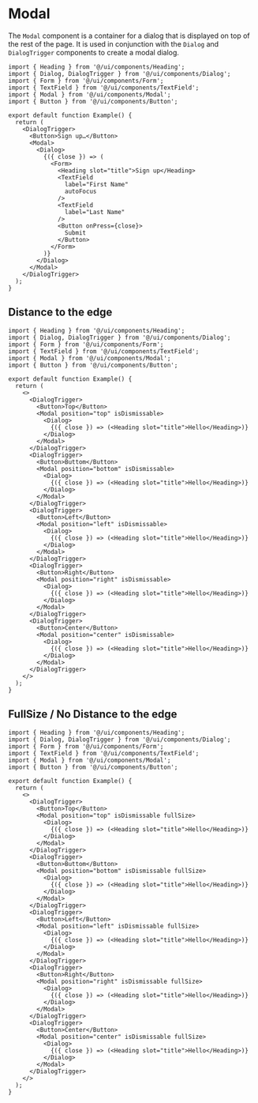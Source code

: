 # Modal

The `Modal` component is a container for a dialog that is displayed on top of the rest of the page. It is used in conjunction with the `Dialog` and `DialogTrigger` components to create a modal dialog.

```tsx
import { Heading } from '@/ui/components/Heading';
import { Dialog, DialogTrigger } from '@/ui/components/Dialog';
import { Form } from '@/ui/components/Form';
import { TextField } from '@/ui/components/TextField';
import { Modal } from '@/ui/components/Modal';
import { Button } from '@/ui/components/Button';

export default function Example() {
  return (
    <DialogTrigger>
      <Button>Sign up…</Button>
      <Modal>
        <Dialog>
          {({ close }) => (
            <Form>
              <Heading slot="title">Sign up</Heading>
              <TextField
                label="First Name"
                autoFocus
              />
              <TextField
                label="Last Name"
              />
              <Button onPress={close}>
                Submit
              </Button>
            </Form>
          )}
        </Dialog>
      </Modal>
    </DialogTrigger>
  );
}
```

## Distance to the edge

```tsx
import { Heading } from '@/ui/components/Heading';
import { Dialog, DialogTrigger } from '@/ui/components/Dialog';
import { Form } from '@/ui/components/Form';
import { TextField } from '@/ui/components/TextField';
import { Modal } from '@/ui/components/Modal';
import { Button } from '@/ui/components/Button';

export default function Example() {
  return (
    <>
      <DialogTrigger>
        <Button>Top</Button>
        <Modal position="top" isDismissable>
          <Dialog>
            {({ close }) => (<Heading slot="title">Hello</Heading>)}
          </Dialog>
        </Modal>
      </DialogTrigger>
      <DialogTrigger>
        <Button>Buttom</Button>
        <Modal position="bottom" isDismissable>
          <Dialog>
            {({ close }) => (<Heading slot="title">Hello</Heading>)}
          </Dialog>
        </Modal>
      </DialogTrigger>
      <DialogTrigger>
        <Button>Left</Button>
        <Modal position="left" isDismissable>
          <Dialog>
            {({ close }) => (<Heading slot="title">Hello</Heading>)}
          </Dialog>
        </Modal>
      </DialogTrigger>
      <DialogTrigger>
        <Button>Right</Button>
        <Modal position="right" isDismissable>
          <Dialog>
            {({ close }) => (<Heading slot="title">Hello</Heading>)}
          </Dialog>
        </Modal>
      </DialogTrigger>
      <DialogTrigger>
        <Button>Center</Button>
        <Modal position="center" isDismissable>
          <Dialog>
            {({ close }) => (<Heading slot="title">Hello</Heading>)}
          </Dialog>
        </Modal>
      </DialogTrigger>
    </>
  );
}
```

## FullSize / No Distance to the edge

```tsx
import { Heading } from '@/ui/components/Heading';
import { Dialog, DialogTrigger } from '@/ui/components/Dialog';
import { Form } from '@/ui/components/Form';
import { TextField } from '@/ui/components/TextField';
import { Modal } from '@/ui/components/Modal';
import { Button } from '@/ui/components/Button';

export default function Example() {
  return (
    <>
      <DialogTrigger>
        <Button>Top</Button>
        <Modal position="top" isDismissable fullSize>
          <Dialog>
            {({ close }) => (<Heading slot="title">Hello</Heading>)}
          </Dialog>
        </Modal>
      </DialogTrigger>
      <DialogTrigger>
        <Button>Buttom</Button>
        <Modal position="bottom" isDismissable fullSize>
          <Dialog>
            {({ close }) => (<Heading slot="title">Hello</Heading>)}
          </Dialog>
        </Modal>
      </DialogTrigger>
      <DialogTrigger>
        <Button>Left</Button>
        <Modal position="left" isDismissable fullSize>
          <Dialog>
            {({ close }) => (<Heading slot="title">Hello</Heading>)}
          </Dialog>
        </Modal>
      </DialogTrigger>
      <DialogTrigger>
        <Button>Right</Button>
        <Modal position="right" isDismissable fullSize>
          <Dialog>
            {({ close }) => (<Heading slot="title">Hello</Heading>)}
          </Dialog>
        </Modal>
      </DialogTrigger>
      <DialogTrigger>
        <Button>Center</Button>
        <Modal position="center" isDismissable fullSize>
          <Dialog>
            {({ close }) => (<Heading slot="title">Hello</Heading>)}
          </Dialog>
        </Modal>
      </DialogTrigger>
    </>
  );
}
```